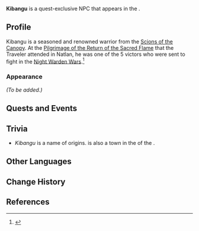 {{Meta
<!-- Remove this template after adding the missing info -->
|missing_NPC_profile  = yes
<!--
|missing_NPC_idle     = yes
|missing_NPC_dialogue = yes
-->
}}
{{Character Infobox
|type             = Quest NPC
|image            = NPC Kibangu.png
|realname         = <!-- Optional, if different from in-game name -->
|deceased         = <!-- Past (for deceased prior to events of the game) or free response -->
|region           = Natlan
|location         = Natlan
|affiliation      = Scions of the Canopy
|title            = 

|ancestry         = <!-- Clan/family -->
|father           = 
|mother           = 
|spouse           = 
|sibling          = 
|child            = 
|relative         = 

|voiceEN          = 
|voiceCN          = 
|voiceJP          = 
|voiceKR          = 
}}
'''Kibangu''' is a quest-exclusive NPC that appears in the {{Quest|Pilgrimage of the Return of the Sacred Flame (Quest)}}.
<!--
==Location==
{{subst:#tag:gallery|
NPC Location {{subst:#titleparts:{{subst:PAGENAME}}}}.png{{subst:!}}{{subst:#titleparts:{{subst:PAGENAME}}}}'s location
NPC Location {{subst:#titleparts:{{subst:PAGENAME}}}} Context.png{{subst:!}}Additional context
}}
-->
==Profile==
<!--Detailed story/lore information goes here.-->
{{Ancient Name|bearer=1}} Kibangu is a seasoned and renowned warrior from the [[Scions of the Canopy]]. At the [[Pilgrimage of the Return of the Sacred Flame]] that the Traveler attended in Natlan, he was one of the 5 victors who were sent to fight in the [[Night Warden Wars]].<ref>{{Ref/Quest|Pilgrimage of the Return of the Sacred Flame (Quest)}}</ref>

===Appearance===
<!--Keep appearance section short and concise. Limit to 2 paragraphs with 3-4 sentences each.-->
''(To be added.)''

==Quests and Events==
{{Quests and Events}}
<!--
==Idle Quotes==
{{Dialogue Start}}
: {{DIcon|Idle}} {{Tx}}
:: {{A|VO {{subst:#titleparts:{{subst:PAGENAME}}}} 01.ogg}} "{{Tx}}"
{{Dialogue End}}

==Dialogue==
{{Dialogue Start}}
:'''{{subst:#titleparts:{{subst:PAGENAME}}}}:''' 
:{{DIcon}}
{{Dialogue End}}
<!--
==Event Dialogue==
===Event Name===
{{Dialogue Start}}
:'''{{subst:#titleparts:{{subst:PAGENAME}}}}:'''
{{Dialogue End}}
-->
==Trivia==
* ''Kibangu'' is a name of {{w|Congo}} origins. {{w|Kibangou}} is also a town in the {{w|Niari Department}} of the {{w|Republic of the Congo}}.

==Other Languages==
{{Other Languages|default_hidden=1
|en      = Kibangu
|zhs     = 基班古
|zhs_rm  = Jībāngǔ
|zht     = 基班古
|zht_rm  = Jībāngǔ
|ja      = キバング
|ko      = 키반구
|es      = Kibangu
|fr      = Kibangu
|ru      = Кибангу
|th      = Kibangu
|vi      = Kibangu
|de      = Kibangu
|id      = Kibangu
|pt      = Kibangu
|tr      = Kibangu
|it      = Kibangu
}}

==Change History==
{{Change History|5.0}}

==References==
{{Reflist}}